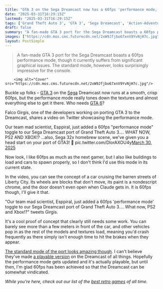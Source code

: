 ```yaml
---
title: "GTA 3 on the Sega Dreamcast now has a 60fps 'performance mode,' but it makes the game almost unplayable"
date: "2025-03-31T16:29:15Z"
lastmod: "2025-03-31T16:29:15Z"
tags: ['Grand Theft Auto 3', 'GTA 3', 'Sega Dreamcast', 'Action-Adventure', 'Open-World']
draft: false
summary: "A fan-made GTA 3 port for the Sega Dreamcast boasts a 60fps performance mode, though it currently suffers from significant graphical issues.  The standard mode, however, looks surprisingly impressive for the console."
images: ["https://cdn.mos.cms.futurecdn.net/2xW9Jfjbo67xnV9YvNjH7c.jpg"]
layout: PostSimple
---
```

> A fan-made GTA 3 port for the Sega Dreamcast boasts a 60fps performance mode, though it currently suffers from significant graphical issues.  The standard mode, however, looks surprisingly impressive for the console.


        <img alt="Cover" src="https://cdn.mos.cms.futurecdn.net/2xW9Jfjbo67xnV9YvNjH7c.jpg"/>
        
Buckle up folks – [<u>GTA 3</u>](https://www.gamesradar.com/gta-3-hidden-packages/) on the [Sega](https://www.gamesradar.com/tag/sega/) Dreamcast now runs at a smooth, crisp 60fps, but the performance mode really tones down the textures and almost everything else to get it there. Who needs [<u>GTA 6</u>](https://www.gamesradar.com/gta-6-guide/)?

Falco Girgis, one of the developers working on porting GTA 3 to the Dreamcast, shares a video on Twitter showcasing the performance mode.

Our team mad scientist, Esppiral, just added a 60fps "performance mode" toggle to our Sega Dreamcast port of Grand Theft Auto 3.... WHAT NOW, PS2 AND XBOX!? ...also, Sega 32x homebrew scene, we've given you a head start on your port of GTA3! 🤣 pic.twitter.com/DIorAXOU4y[March 30, 2025](https://twitter.com/cantworkitout/status/1906408323353600299)

Now look, I like 60fps as much as the next gamer, but I also like buildings to load and cars to spawn properly, so I don't think I'd use this mode in its current state.

In the video, you can see the concept of a car cruising the barren streets of Liberty City. Its wheels are blocks that don't move, its paint is a nondescript chrome, and the door doesn't even open when Claude gets in. It is 60fps though, I'll give it that.

"Our team mad scientist, Esppiral, just added a 60fps 'performance mode' toggle to our Sega Dreamcast port of Grand Theft Auto 3.... What now, PS2 and Xbox!?" tweets Girgis.

It's a cool proof of concept that clearly still needs some work. You can barely see more than a few meters in front of the car, and other vehicles pop in as the rest of the models and textures load, meaning you'd crash frequently as there simply isn't enough time to hit the brakes when they appear.

[<u>The standard mode of the port looks amazing though</u>](https://www.gamesradar.com/games/grand-theft-auto/the-fan-made-dreamcast-version-of-gta-3-is-looking-way-better-in-the-latest-look-introducing-tech-that-wouldve-previously-been-a-slideshow/). I can't believe they've made [<u>a playable version</u>](https://www.gamesradar.com/games/grand-theft-auto/you-can-now-play-gta-3-on-a-sega-dreamcast-im-not-too-sure-why-youd-want-to-but-you-can/) on the Dreamcast of all things. Hopefully the performance mode gets updated and it's actually playable, but until then, I'm glad 60fps has been achieved so that the Dreamcast can be somewhat vindicated.

*While you're here, check out our list of the *[<u><em>best retro games</em></u>](https://www.gamesradar.com/best-retro-games/)* of all time.*
        
